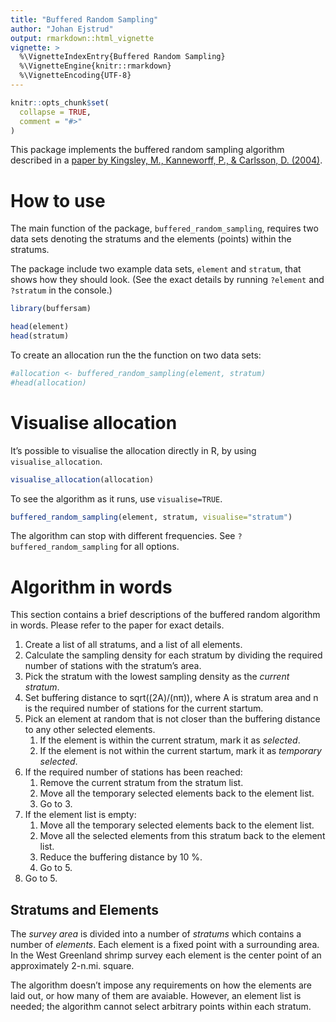 ```yaml
---
title: "Buffered Random Sampling"
author: "Johan Ejstrud"
output: rmarkdown::html_vignette
vignette: >
  %\VignetteIndexEntry{Buffered Random Sampling}
  %\VignetteEngine{knitr::rmarkdown}
  %\VignetteEncoding{UTF-8}
---
```


```r
knitr::opts_chunk$set(
  collapse = TRUE,
  comment = "#>"
)
```

This package implements the buffered random sampling algorithm described in a [paper by Kingsley, M., Kanneworff, P., & Carlsson, D. (2004)](https://academic.oup.com/icesjms/article/61/1/12/699744).

# How to use
The main function of the package, `buffered_random_sampling`, requires two data sets denoting the stratums and the elements (points) within the stratums.

The package include two example data sets, `element` and `stratum`, that shows how they should look. (See the exact details by running `?element` and `?stratum` in the console.)

```r
library(buffersam)

head(element)
head(stratum)
```

To create an allocation run the the function on two data sets:
```r
#allocation <- buffered_random_sampling(element, stratum)
#head(allocation)
```

# Visualise allocation
It's possible to visualise the allocation directly in R, by using `visualise_allocation`.

```r
visualise_allocation(allocation)
```

To see the algorithm as it runs, use `visualise=TRUE`.

```r
buffered_random_sampling(element, stratum, visualise="stratum")
```

The algorithm can stop with different frequencies. See `?buffered_random_sampling` for all options.

# Algorithm in words
This section contains a brief descriptions of the buffered random algorithm in words. Please refer to the paper for exact details.

1. Create a list of all stratums, and a list of all elements.
1. Calculate the sampling density for each stratum by dividing the required number of stations with the stratum's area.
1. Pick the stratum with the lowest sampling density as the _current stratum_.
1. Set buffering distance to sqrt((2A)/(nπ)), where A is stratum area and n is the required number of stations for the current startum.
1. Pick an element at random that is not closer than the buffering distance to any other selected elements.
    1. If the element is within the current stratum, mark it as  _selected_.
    1. If the element is not within the current startum, mark it as _temporary selected_.     
1. If the required number of stations has been reached:
    1. Remove the current stratum from the stratum list.
    1. Move all the temporary selected elements back to the element list.
    1. Go to 3.
1. If the element list is empty:
    1. Move all the temporary selected elements back to the element list.
    1. Move all the selected elements from this stratum back to the element list.
    1. Reduce the buffering distance by 10 %.
    1. Go to 5.
1. Go to 5.


## Stratums and Elements
The _survey area_ is divided into a number of _stratums_ which contains a number of _elements_. Each element is a fixed point with a surrounding area. In the West Greenland shrimp survey each element is the center point of an approximately 2-n.mi. square.

The algorithm doesn't impose any requirements on how the elements are laid out, or how many of them are avaiable. However, an element list is needed; the algorithm cannot select arbitrary points within each stratum.
